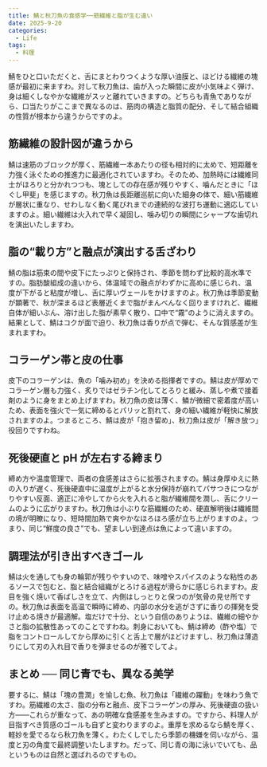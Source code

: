 ```yaml
---
title: 鯖と秋刀魚の食感学──筋繊維と脂が生む違い
date: 2025-9-20
categories:
  - Life
tags:
  - 料理
---
```


鯖をひと口いただくと、舌にまとわりつくような厚い油膜と、ほどける繊維の塊感が最初に来ますわ。対して秋刀魚は、歯が入った瞬間に皮が小気味よく弾け、身は細くしなやかな繊維がスッと離れていきますの。どちらも青魚でありながら、口当たりがここまで異なるのは、筋肉の構造と脂質の配分、そして結合組織の性質が根本から違うからですのよ。

## 筋繊維の設計図が違うから

鯖は速筋のブロックが厚く、筋繊維一本あたりの径も相対的に太めで、短距離を力強く泳ぐための推進力に最適化されていますわ。そのため、加熱時には繊維同士がほろりと分かれつつも、塊としての存在感が残りやすく、噛んだときに「ほぐし甲斐」を感じますの。秋刀魚は長距離巡航に向いた細身の体で、細い筋繊維が層状に重なり、せわしなく動く尾びれまでの連続的な波打ち運動に適応していますのよ。細い繊維は火入れで早く凝固し、噛み切りの瞬間にシャープな歯切れを演出いたしますわ。

## 脂の“載り方”と融点が演出する舌ざわり

鯖の脂は筋束の間や皮下にたっぷりと保持され、季節を問わず比較的高水準ですの。脂肪酸組成の違いから、体温域での融点がわずかに高めに感じられ、温度が下がると粘度が増し、舌に厚いヴェールをかけますのよ。秋刀魚は季節変動が顕著で、秋が深まるほど表層近くまで脂がまんべんなく回りますけれど、繊維自体が細いぶん、溶け出した脂が素早く散り、口中で“霧”のように消えますの。結果として、鯖はコクが面で迫り、秋刀魚は香りが点で弾む、そんな質感差が生まれますわ。

## コラーゲン帯と皮の仕事

皮下のコラーゲンは、魚の「噛み初め」を決める指揮者ですの。鯖は皮が厚めでコラーゲン層も力強く、炙りではゼラチン化してとろりと緩み、蒸しや煮で接着剤のように身をまとめ上げますわ。秋刀魚の皮は薄く、鱗が微細で密着度が高いため、表面を強火で一気に締めるとパリッと割れて、身の細い繊維が軽快に解放されますのよ。つまるところ、鯖は皮が「抱き留め」、秋刀魚は皮が「解き放つ」役回りですわね。

## 死後硬直と pH が左右する締まり

締め方や温度管理で、両者の食感差はさらに拡張されますの。鯖は身厚ゆえに熱の入りが遅く、死後硬直中に温度が上がると水分保持が崩れてパサつきにつながりやすい反面、適正に冷やしてから火を入れると脂が繊維間を潤し、舌にクリームのように広がりますわ。秋刀魚は小ぶりな筋繊維のため、硬直解明後は繊維間の境が明瞭になり、短時間加熱で爽やかなほろほろ感が立ち上がりますのよ。つまり、同じ“鮮度の良さ”でも、望ましい到達点は魚によって違いますの。

## 調理法が引き出すべきゴール

鯖は火を通しても身の輪郭が残りやすいので、味噌やスパイスのような粘性のあるソースで包むと、脂と結合組織がとろける過程が滑らかに感じられますわ。皮目を強く焼いて香ばしさを立て、内側はしっとりと保つのが気骨の見せ所ですの。秋刀魚は表面を高温で瞬時に締め、内部の水分を逃がさずに香りの揮発を受け止める焼きが最適解。塩だけで十分、という自信のありようは、繊維の細やかさと脂の拡散性あってのことですわね。刺身においても、鯖は締め（酢や塩）で脂をコントロールしてから厚めに引くと舌上で層がほどけますし、秋刀魚は薄造りにして刃の入れ目で香りを弾ませるのが雅でしてよ。

## まとめ ── 同じ青でも、異なる美学

要するに、鯖は「塊の豊潤」を愉しむ魚、秋刀魚は「繊維の躍動」を味わう魚ですわ。筋繊維の太さ、脂の分布と融点、皮下コラーゲンの厚み、死後硬直の扱い方――これらが重なって、あの明確な食感差を生みますの。ですから、料理人が目指すべき質感のゴールも自ずと変わりますのよ。重厚を求めるなら鯖を厚く、軽妙を愛でるなら秋刀魚を薄く。わたくしでしたら季節の機嫌を伺いながら、温度と刃の角度で最終調整いたしますわ。だって、同じ青の海に泳いでいても、品というものは自然と選ばれるのですもの。
